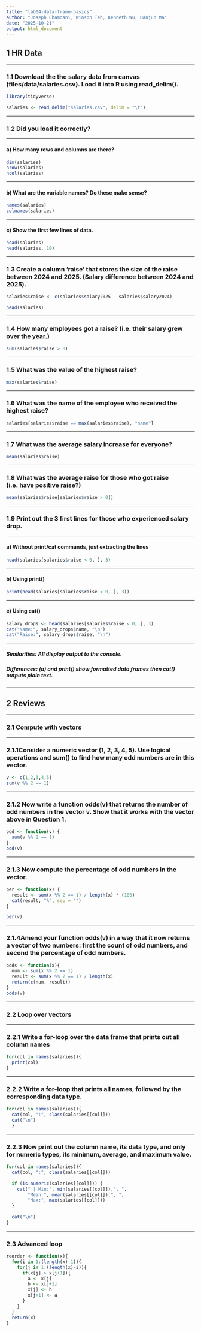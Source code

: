 ```yaml
---
title: "lab04-data-frame-basics"
author: "Joseph Chamdani, Winson Teh, Kenneth Wu, Hanjun Ma"
date: "2025-10-21"
output: html_document
---
```


## **1 HR Data**

---

### **1.1 Download the the salary data from canvas (files/data/salaries.csv). Load it into R using read_delim().**

```r
library(tidyverse)

salaries <- read_delim("salaries.csv", delim = "\t")
```

---

### **1.2 Did you load it correctly?**

---

#### a) How many rows and columns are there?

```r
dim(salaries)          
nrow(salaries)        
ncol(salaries)   
```

---

#### b) What are the variable names? Do these make sense?

```r
names(salaries)        
colnames(salaries) 
```

---

#### c) Show the first few lines of data.

```r
head(salaries)        
head(salaries, 10)  
```

---

### **1.3 Create a column ’raise’ that stores the size of the raise between 2024 and 2025. (Salary difference between 2024 and 2025).**

```r
salaries$raise <- c(salaries$salary2025 - salaries$salary2024)

head(salaries)        
```
---

### **1.4 How many employees got a raise? (i.e. their salary grew over the year.)**

```r
sum(salaries$raise > 0)
```

---

### **1.5 What was the value of the highest raise?**

```r
max(salaries$raise)
```

---

### **1.6 What was the name of the employee who received the highest raise?**

```r
salaries[salaries$raise == max(salaries$raise), "name"]
```

---

### **1.7 What was the average salary increase for everyone?**

```r
mean(salaries$raise) 
```

---

### **1.8 What was the average raise for those who got raise (i.e. have positive raise?)**

```r
mean(salaries$raise[salaries$raise > 0])
```

---

### **1.9 Print out the 3 first lines for those who experienced salary drop.**

---

#### a) Without print/cat commands, just extracting the lines
```r
head(salaries[salaries$raise < 0, ], 3)
```


---

#### b) Using print()
```r
print(head(salaries[salaries$raise < 0, ], 3))
```

---

#### c) Using cat()

```r
salary_drops <- head(salaries[salaries$raise < 0, ], 3)
cat("Name:", salary_drops$name, "\n")
cat("Raise:", salary_drops$raise, "\n")
```

---

##### Similarities: All display output to the console.
##### Differences: (a) and print() show formatted data frames then cat() outputs plain text.

----

## **2 Reviews**

---

### **2.1 Compute with vectors**

---

### **2.1.1Consider a numeric vector (1, 2, 3, 4, 5). Use logical operations and sum() to find how many odd numbers are in this vector.**

```r
v <- c(1,2,3,4,5)
sum(v %% 2 == 1)
```
---

### **2.1.2 Now write a function odds(v) that returns the number of odd numbers in the vector v. Show that it works with the vector above in Question 1.**

```r
odd <- function(v) {
  sum(v %% 2 == 1)
}
odd(v)
```

---

### **2.1.3 Now compute the percentage of odd numbers in the vector.**

```r
per <- function(x) {
  result <- sum(x %% 2 == 1) / length(x) * (100)
  cat(result, "%", sep = "")
}

per(v)
```
---

### **2.1.4Amend your function odds(v) in a way that it now returns a vector of two numbers: first the count of odd numbers, and second the percentage of odd numbers.**

```r
odds <- function(x){
  num <- sum(x %% 2 == 1)
  result <- sum(x %% 2 == 1) / length(x)
  return(c(num, result))
}
odds(v)
```
---

### **2.2 Loop over vectors**

---

### **2.2.1 Write a for-loop over the data frame that prints out all column names**

```r
for(col in names(salaries)){
  print(col)
}
```
---

### **2.2.2 Write a for-loop that prints all names, followed by the corresponding data type.**

```r
for(col in names(salaries)){
  cat(col, ":", class(salaries[[col]]))
  cat("\n")
  }
```
---

### **2.2.3 Now print out the column name, its data type, and only for numeric types, its minimum, average, and maximum value.**

```r
for(col in names(salaries)){
  cat(col, ":", class(salaries[[col]]))
  
  if (is.numeric(salaries[[col]])) {
    cat(" | Min:", min(salaries[[col]]),", ",
        "Mean:", mean(salaries[[col]]),", ",
        "Max:", max(salaries[[col]]))
  }
  
  cat("\n")
}
```



---

### **2.3 Advanced loop**


```r
reorder <- function(x){
  for(i in 1:(length(x)-1)){
    for(j in 1:(length(x)-i)){
      if(x[j] > x[j+1]){
        a <- x[j]
        b <- x[j+1]
        x[j] <- b
        x[j+1] <- a
      }
    }
  }
  return(x)
}
```

